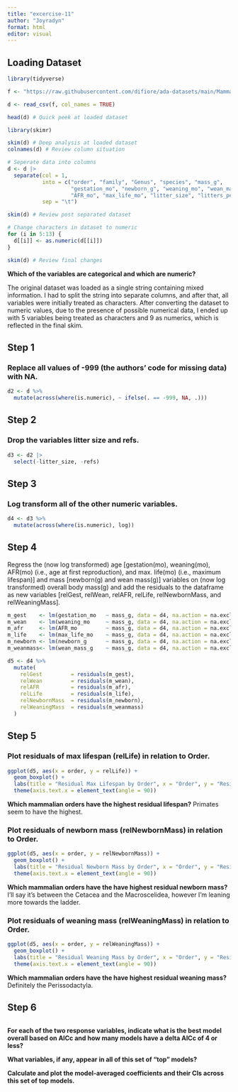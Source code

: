 ```yaml
---
title: "excercise-11"
author: "Joyradyn"
format: html
editor: visual
---
```


## Loading Dataset

```r
library(tidyverse)

f <- "https://raw.githubusercontent.com/difiore/ada-datasets/main/Mammal_lifehistories_v2.txt"

d <- read_csv(f, col_names = TRUE)

head(d) # Quick peek at loaded dataset

library(skimr)

skim(d) # Deep analysis at loaded dataset
colnames(d) # Review column situation

# Seperate data into columns
d <- d |>
  separate(col = 1,
           into = c("order", "family", "Genus", "species", "mass_g", 
                    "gestation_mo", "newborn_g", "weaning_mo", "wean_mass_g", 
                    "AFR_mo", "max_life_mo", "litter_size", "litters_per_year", "refs"),
           sep = "\t")

skim(d) # Review post separated dataset

# Change characters in dataset to numeric
for (i in 5:13) {
  d[[i]] <- as.numeric(d[[i]])
}

skim(d) # Review final changes
```

**Which of the variables are categorical and which are numeric?**

The original dataset was loaded as a single string containing mixed information. I had to split the string into separate columns, and after that, all variables were initially treated as characters. After converting the dataset to numeric values, due to the presence of possible numerical data, I ended up with 5 variables being treated as characters and 9 as numerics, which is reflected in the final skim.

## Step 1

### Replace all values of -999 (the authors’ code for missing data) with NA.

```r
d2 <- d %>%
  mutate(across(where(is.numeric), ~ ifelse(. == -999, NA, .)))
```

## Step 2

### Drop the variables litter size and refs.

```r
d3 <- d2 |>
  select(-litter_size, -refs)
```

## Step 3

### Log transform all of the other numeric variables.

```r
d4 <- d3 %>%
  mutate(across(where(is.numeric), log))
```

## Step 4

Regress the (now log transformed) age \[gestation(mo), weaning(mo), AFR(mo) (i.e., age at first reproduction), and max. life(mo) (i.e., maximum lifespan)\] and mass \[newborn(g) and wean mass(g)\] variables on (now log transformed) overall body mass(g) and add the residuals to the dataframe as new variables \[relGest, relWean, relAFR, relLife, relNewbornMass, and relWeaningMass\].

```r
m_gest    <- lm(gestation_mo   ~ mass_g, data = d4, na.action = na.exclude)
m_wean    <- lm(weaning_mo     ~ mass_g, data = d4, na.action = na.exclude)
m_afr     <- lm(AFR_mo         ~ mass_g, data = d4, na.action = na.exclude)
m_life    <- lm(max_life_mo    ~ mass_g, data = d4, na.action = na.exclude)
m_newborn <- lm(newborn_g      ~ mass_g, data = d4, na.action = na.exclude)
m_weanmass<- lm(wean_mass_g    ~ mass_g, data = d4, na.action = na.exclude)

d5 <- d4 %>%
  mutate(
    relGest         = residuals(m_gest),
    relWean         = residuals(m_wean),
    relAFR          = residuals(m_afr),
    relLife         = residuals(m_life),
    relNewbornMass  = residuals(m_newborn),
    relWeaningMass  = residuals(m_weanmass)
  )
```

## Step 5

### Plot residuals of max lifespan (relLife) in relation to Order.

```r
ggplot(d5, aes(x = order, y = relLife)) +
  geom_boxplot() +
  labs(title = "Residual Max Lifespan by Order", x = "Order", y = "Residual Lifespan")+
  theme(axis.text.x = element_text(angle = 90))
```

**Which mammalian orders have the highest residual lifespan?** Primates seem to have the highest.

### Plot residuals of newborn mass (relNewbornMass) in relation to Order.

```r
ggplot(d5, aes(x = order, y = relNewbornMass)) +
  geom_boxplot() +
  labs(title = "Residual Newborn Mass by Order", x = "Order", y = "Residual Newborn Mass") +
  theme(axis.text.x = element_text(angle = 90))
```

**Which mammalian orders have the have highest residual newborn mass?** I'll say it's between the Cetacea and the Macroscelidea, however I'm leaning more towards the ladder.

### Plot residuals of weaning mass (relWeaningMass) in relation to Order.

```r
ggplot(d5, aes(x = order, y = relWeaningMass)) +
  geom_boxplot() +
  labs(title = "Residual Weaning Mass by Order", x = "Order", y = "Residual Weaning Mass") +
  theme(axis.text.x = element_text(angle = 90))
```

**Which mammalian orders have the have highest residual weaning mass?** Definitely the Perissodactyla.

## Step 6

```r


```

**For each of the two response variables, indicate what is the best model overall based on AICc and how many models have a delta AICc of 4 or less?**

**What variables, if any, appear in all of this set of “top” models?**

**Calculate and plot the model-averaged coefficients and their CIs across this set of top models.**
